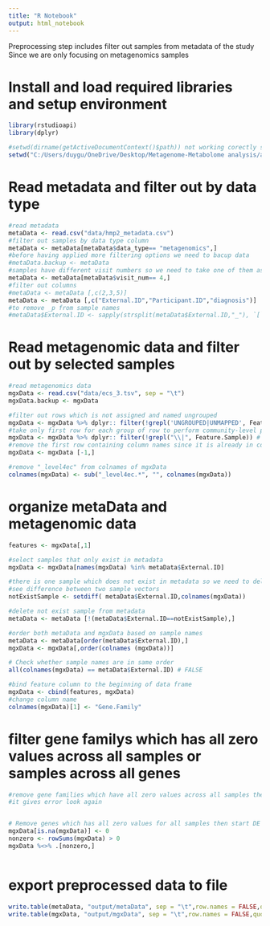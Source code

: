 ```yaml
---
title: "R Notebook"
output: html_notebook
---
```


Preprocessing step includes filter out samples from metadata of the study
Since we are only focusing on metagenomics samples

# Install and load required libraries  and setup environment
```r
library(rstudioapi)
library(dplyr)

#setwd(dirname(getActiveDocumentContext()$path)) not working corectly so the below is alternative
setwd("C:/Users/duygu/OneDrive/Desktop/Metagenome-Metabolome analysis/analysis/preprocessing")
```

# Read metadata and filter out by data type
```r
#read metadata
metaData <- read.csv("data/hmp2_metadata.csv")
#filter out samples by data type column 
metaData <- metaData[metaData$data_type== "metagenomics",]
#before having applied more filtering options we need to bacup data
#metaData.backup <- metaData
#samples have different visit numbers so we need to take one of them as a baseline
metaData <- metaData[metaData$visit_num== 4,]
#filter out columns 
#metaData <- metaData [,c(2,3,5)]
metaData <- metaData [,c("External.ID","Participant.ID","diagnosis")]
#to remove _p from sample names
#metaData$External.ID <- sapply(strsplit(metaData$External.ID,"_"), `[`, 1)

```

# Read metagenomic data and filter out by selected samples
```r
#read metagenomics data 
mgxData <- read.csv("data/ecs_3.tsv", sep = "\t")
mgxData.backup <- mgxData 

#filter out rows which is not assigned and named ungrouped
mgxData <- mgxData %>% dplyr:: filter(!grepl('UNGROUPED|UNMAPPED', Feature.Sample))
#take only first row for each group of row to perform community-level pathway analysis 
mgxData <- mgxData %>% dplyr:: filter(!grepl("\\|", Feature.Sample)) # take rows not containing "|" character
#remove the first row containing column names since it is already in col names
mgxData <- mgxData [-1,]

#remove "_level4ec" from colnames of mgxData
colnames(mgxData) <- sub("_level4ec.*", "", colnames(mgxData))

```

# organize metaData and metagenomic data 
```r

features <- mgxData[,1]

#select samples that only exist in metadata
mgxData <- mgxData[names(mgxData) %in% metaData$External.ID] 

#there is one sample which does not exist in metadata so we need to delete it 
#see difference between two sample vectors
notExistSample <- setdiff( metaData$External.ID,colnames(mgxData))

#delete not exist sample from metadata
metaData <- metaData [!(metaData$External.ID==notExistSample),]

#order both metaData and mgxData based on sample names
metaData <- metaData[order(metaData$External.ID),]
mgxData <- mgxData[,order(colnames (mgxData))]

# Check whether sample names are in same order
all(colnames(mgxData) == metaData$External.ID) # FALSE

#bind feature column to the beginning of data frame
mgxData <- cbind(features, mgxData)
#change column name
colnames(mgxData)[1] <- "Gene.Family"
```

# filter gene familys which has all zero values across all samples or samples across all genes
```r
#remove gene families which have all zero values across all samples then start DE analysis
#it gives error look again


# Remove genes which has all zero values for all samples then start DE analysis
mgxData[is.na(mgxData)] <- 0
nonzero <- rowSums(mgxData) > 0
mgxData %<>% .[nonzero,]



```

# export preprocessed data to file
```r
write.table(metaData, "output/metaData", sep = "\t",row.names = FALSE,quote=FALSE)
write.table(mgxData, "output/mgxData", sep = "\t",row.names = FALSE,quote=FALSE )

```

